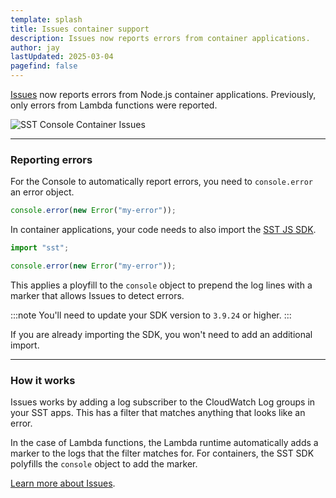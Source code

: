 ```yaml
---
template: splash
title: Issues container support
description: Issues now reports errors from container applications.
author: jay
lastUpdated: 2025-03-04
pagefind: false
---
```




[Issues](/docs/console#issues) now reports errors from Node.js container applications. Previously, only errors from Lambda functions were reported.

<Image src={issues} alt="SST Console Container Issues" />

---

### Reporting errors

For the Console to automatically report errors, you need to `console.error` an error object.

```js title="src/index.ts"
console.error(new Error("my-error"));
```

In container applications, your code needs to also import the [SST JS SDK](/docs/reference/sdk/).

```js title="src/index.ts" {1}
import "sst";

console.error(new Error("my-error"));
```

This applies a ployfill to the `console` object to prepend the log lines with a marker that allows Issues to detect errors.

:::note
You'll need to update your SDK version to `3.9.24` or higher.
:::

If you are already importing the SDK, you won't need to add an additional import.

---

### How it works

Issues works by adding a log subscriber to the CloudWatch Log groups in your SST apps. This has a filter that matches anything that looks like an error.

In the case of Lambda functions, the Lambda runtime automatically adds a marker to the logs that the filter matches for. For containers, the SST SDK polyfills the `console` object to add the marker.

[Learn more about Issues](/docs/console#issues).

